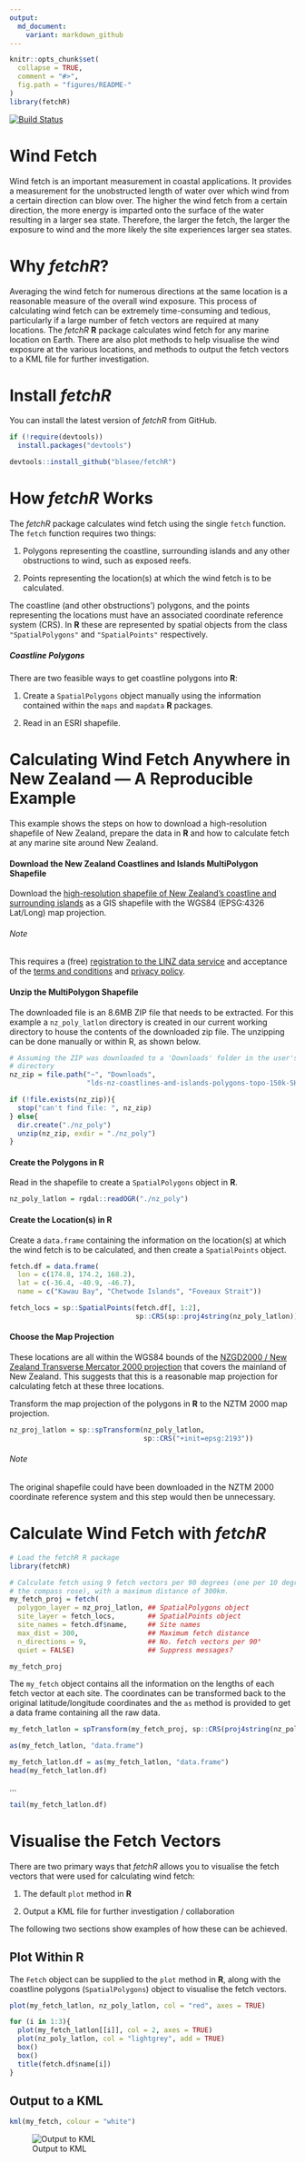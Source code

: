 ```yaml
---
output:
  md_document:
    variant: markdown_github
---
```


<!-- README.md is generated from README.Rmd. Please edit that file -->

```r
knitr::opts_chunk$set(
  collapse = TRUE,
  comment = "#>",
  fig.path = "figures/README-"
)
library(fetchR)
```

[![Build Status](https://travis-ci.org/blasee/fetchR.svg)](https://travis-ci.org/blasee/fetchR)

# Wind Fetch

Wind fetch is an important measurement in coastal applications. It provides a measurement for the unobstructed length of water over which wind from a certain direction can blow over. The higher the wind fetch from a certain direction, the more energy is imparted onto the surface of the water resulting in a larger sea state. Therefore, the larger the fetch, the larger the exposure to wind and the more likely the site experiences larger sea states.

# Why *fetchR*?

Averaging the wind fetch for numerous directions at the same location is a reasonable measure of the overall wind exposure. This process of calculating wind fetch can be extremely time-consuming and tedious, particularly if a large number of fetch vectors are required at many locations. The *fetchR* **R** package calculates wind fetch for any marine location on Earth. There are also plot methods to help visualise the wind exposure at the various locations, and methods to output the fetch vectors to a KML file for further investigation.

# Install *fetchR*

You can install the latest version of *fetchR* from GitHub.

```r
if (!require(devtools))
  install.packages("devtools")

devtools::install_github("blasee/fetchR")
```

# How *fetchR* Works

The *fetchR* package calculates wind fetch using the single `fetch` function. 
The `fetch` function requires two things:

1. Polygons representing the coastline, surrounding islands and
   any other obstructions to wind, such as exposed reefs.

2. Points representing the location(s) at which the wind fetch is to be 
   calculated.
   
The coastline (and other obstructions') polygons, and the points representing 
the locations must have an associated coordinate reference system (CRS). In 
**R** these are represented by spatial objects from the class 
`"SpatialPolygons"` and `"SpatialPoints"` respectively.

##### Coastline Polygons

There are two feasible ways to get coastline polygons into **R**:

1. Create a `SpatialPolygons` object manually using the information contained 
   within the `maps` and `mapdata` **R** packages.

2. Read in an ESRI shapefile.

# Calculating Wind Fetch Anywhere in New Zealand --- A Reproducible Example

This example shows the steps on how to download a high-resolution shapefile of 
New Zealand, prepare the data in **R** and how to calculate fetch at any marine
site around New Zealand.

#### Download the New Zealand Coastlines and Islands MultiPolygon Shapefile

Download the 
[high-resolution shapefile of New Zealand's coastline and surrounding islands](https://data.linz.govt.nz/layer/1153-nz-coastlines-and-islands-polygons-topo-150k/) 
as a GIS shapefile with the WGS84 (EPSG:4326 Lat/Long) map projection.

###### Note
This requires a (free) 
[registration to the LINZ data service](https://data.linz.govt.nz/accounts/register/) 
and acceptance of the [terms and conditions](https://data.linz.govt.nz/terms-of-use/) 
and [privacy policy](https://data.linz.govt.nz/privacy-policy/).

#### Unzip the MultiPolygon Shapefile

The downloaded file is an 8.6MB ZIP file that needs to be extracted. For this 
example a `nz_poly_latlon` directory is created in our current working directory 
to house the contents of the downloaded zip file. The unzipping can be done 
manually or within R, as shown below.

```r
# Assuming the ZIP was downloaded to a 'Downloads' folder in the user's home 
# directory
nz_zip = file.path("~", "Downloads",
                   "lds-nz-coastlines-and-islands-polygons-topo-150k-SHP.zip")

if (!file.exists(nz_zip)){
  stop("can't find file: ", nz_zip)
} else{
  dir.create("./nz_poly")
  unzip(nz_zip, exdir = "./nz_poly")
}
```

#### Create the Polygons in **R**

Read in the shapefile to create a `SpatialPolygons` object in **R**.

```r
nz_poly_latlon = rgdal::readOGR("./nz_poly")
```
#### Create the Location(s) in **R**

Create a `data.frame` containing the information on the location(s) at which the 
wind fetch is to be calculated, and then create a `SpatialPoints` object.

```r
fetch.df = data.frame(
  lon = c(174.8, 174.2, 168.2),
  lat = c(-36.4, -40.9, -46.7),
  name = c("Kawau Bay", "Chetwode Islands", "Foveaux Strait"))

fetch_locs = sp::SpatialPoints(fetch.df[, 1:2], 
                               sp::CRS(sp::proj4string(nz_poly_latlon)))
```

#### Choose the Map Projection

These locations are all within the WGS84 bounds of the 
[NZGD2000 / New Zealand Transverse Mercator 2000 projection](http://spatialreference.org/ref/epsg/nzgd2000-new-zealand-transverse-mercator-2000/) 
that covers the mainland of New Zealand. This suggests that this is a reasonable 
map projection for calculating fetch at these three locations.

Transform the map projection of the polygons in **R** to the NZTM 2000 map 
projection.

```r
nz_proj_latlon = sp::spTransform(nz_poly_latlon,
                                 sp::CRS("+init=epsg:2193"))
```

###### Note
The original shapefile could have been downloaded in the NZTM 2000 coordinate 
reference system and this step would then be unnecessary.

# Calculate Wind Fetch with *fetchR*

```r
# Load the fetchR R package
library(fetchR)

# Calculate fetch using 9 fetch vectors per 90 degrees (one per 10 degrees on
# the compass rose), with a maximum distance of 300km.
my_fetch_proj = fetch(
  polygon_layer = nz_proj_latlon, ## SpatialPolygons object
  site_layer = fetch_locs,        ## SpatialPoints object
  site_names = fetch.df$name,     ## Site names
  max_dist = 300,                 ## Maximum fetch distance
  n_directions = 9,               ## No. fetch vectors per 90°
  quiet = FALSE)                  ## Suppress messages?

my_fetch_proj
```

The `my_fetch` object contains all the information on the lengths of each fetch
vector at each site. The coordinates can be transformed back to the original 
latitude/longitude coordinates and the `as` method is provided to get a data 
frame containing all the raw data.

```r
my_fetch_latlon = spTransform(my_fetch_proj, sp::CRS(proj4string(nz_poly_latlon)))
```

```r
as(my_fetch_latlon, "data.frame")
```

```r
my_fetch_latlon.df = as(my_fetch_latlon, "data.frame")
head(my_fetch_latlon.df)
```
...

```r
tail(my_fetch_latlon.df)
```

# Visualise the Fetch Vectors

There are two primary ways that *fetchR* allows you to visualise the fetch 
vectors that were used for calculating wind fetch:

1. The default `plot` method in **R**

2. Output a KML file for further investigation / collaboration

The following two sections show examples of how these can be achieved.

## Plot Within **R**

The `Fetch` object can be supplied to the `plot` method in **R**, along with the
coastline polygons (`SpatialPolygons`) object to visualise the fetch vectors.

```r
plot(my_fetch_latlon, nz_poly_latlon, col = "red", axes = TRUE)
```

```r
for (i in 1:3){
  plot(my_fetch_latlon[[i]], col = 2, axes = TRUE)
  plot(nz_poly_latlon, col = "lightgrey", add = TRUE)
  box()
  box()
  title(fetch.df$name[i])
}
```

## Output to a KML

```r
kml(my_fetch, colour = "white")
```

![Output to KML](/figures/kml.png)
